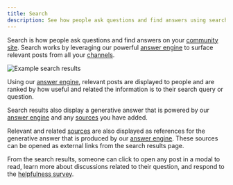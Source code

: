 ```yaml
---
title: Search
description: See how people ask questions and find answers using search
---
```


Search is how people ask questions and find answers on your [community site](/community-site). Search works by leveraging our powerful [answer engine](/answer-engine) to surface relevant posts from all your [channels](/channels).

<Frame>
<img src="images/search-results.png" alt="Example search results" />
</Frame>

Using our [answer engine](/answer-engine), relevant posts are displayed to people and are ranked by how useful and related the information is to their search query or question.

Search results also display a generative answer that is powered by our [answer engine](/answer-engine) and any [sources](/sources) you have added.

Relevant and related [sources](/sources) are also displayed as references for the generative answer that is produced by our [answer engine](/answer-engine). These sources can be opened as external links from the search results page.

From the search results, someone can click to open any post in a modal to read, learn more about discussions related to their question, and respond to the [helpfulness survey](/helpfulness-survey).